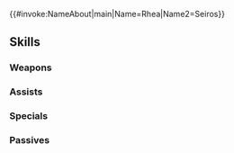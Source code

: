 {{#invoke:NameAbout|main|Name=Rhea|Name2=Seiros}}{{HeroPage Tabs}}
{{Hero Infobox
|Name=Rhea
|Title=Immaculate One
|WeaponType=Colorless Breath
|MoveType=Armored
|Origin=Fire Emblem: Three Houses
|Gender=Female
|actorEN=Cherami Leigh
|actorJP=井上喜久子
|artist=teffish
|additionDate=May 9, 2022
|releaseDate=May 10, 2022
|poolDate=June 8, 2022
|poolRarities=5
|cv1=12
|cv2=100500
|TagID=暴走レア
|InternalID=799
|Properties=fallen,notRandomized,specRate_202502
|description=Child of the progenitor god Sothis. Unable to control the power coursing through her, she takes on a draconic form. Appears in Fire Emblem: Three Houses.
}}
{{Stats Page
|Lv1HP=20|Lv1ATK=13|Lv1SPD=5|Lv1DEF=10|Lv1RES=10
|GRHP=60|GRATK=70|GRSPD=30|GRDEF=70|GRRES=75
}}
==Skills==
===Weapons===
{{Weapons Table
|weapon1=Fire Breath
|weapon1Default=1
|weapon1Unlock=1
|weapon2=Fire Breath+
|weapon2Default=2
|weapon2Unlock=2
|weapon3=Flametongue
|weapon3Default=4
|weapon3Unlock=3
|weapon4=Ruinous Frost
|weapon4Default=5
|weapon4Unlock=5
}}
===Assists===
{{Assists Table}}
===Specials===
{{Specials Table
|special1=Night Sky
|special1Default=4
|special1Unlock=3
|special2=Glimmer
|special2Unlock=4
}}
===Passives===
{{Passives Table
|passiveA1=Warding Stance 1
|passiveA2=Bracing Stance 1
|passiveA3=Bracing Stance 2
|passiveA4=Bracing Stance 3
|passiveA1Unlock=2
|passiveA2Unlock=3
|passiveA3Unlock=4
|passiveA4Unlock=5
|passiveB1=True Dragon Wall
|passiveB1Unlock=5
|passiveC1=D/R Near Save 1
|passiveC2=D/R Near Save 2
|passiveC3=D/R Near Save 3
|passiveC1Unlock=1
|passiveC2Unlock=2
|passiveC3Unlock=4
}}
{{Heroes Navbox}}